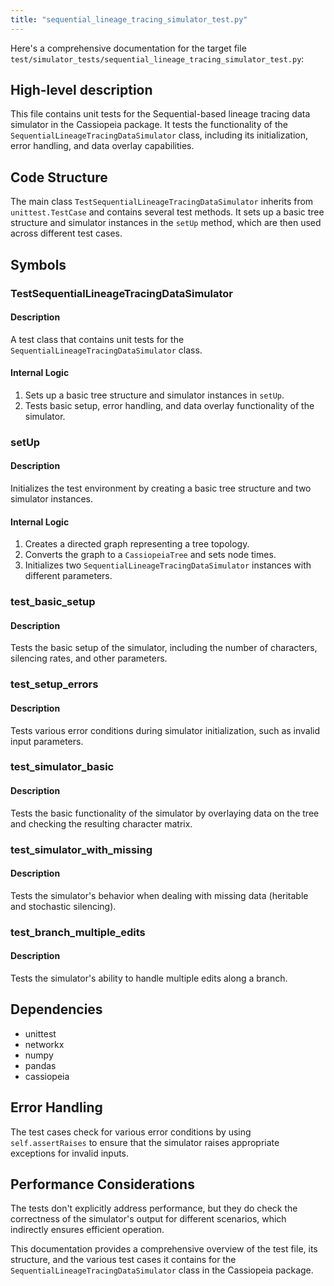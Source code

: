 ```yaml
---
title: "sequential_lineage_tracing_simulator_test.py"
---
```


Here's a comprehensive documentation for the target file `test/simulator_tests/sequential_lineage_tracing_simulator_test.py`:

## High-level description
This file contains unit tests for the Sequential-based lineage tracing data simulator in the Cassiopeia package. It tests the functionality of the `SequentialLineageTracingDataSimulator` class, including its initialization, error handling, and data overlay capabilities.

## Code Structure
The main class `TestSequentialLineageTracingDataSimulator` inherits from `unittest.TestCase` and contains several test methods. It sets up a basic tree structure and simulator instances in the `setUp` method, which are then used across different test cases.

## Symbols

### TestSequentialLineageTracingDataSimulator
#### Description
A test class that contains unit tests for the `SequentialLineageTracingDataSimulator` class.

#### Internal Logic
1. Sets up a basic tree structure and simulator instances in `setUp`.
2. Tests basic setup, error handling, and data overlay functionality of the simulator.

### setUp
#### Description
Initializes the test environment by creating a basic tree structure and two simulator instances.

#### Internal Logic
1. Creates a directed graph representing a tree topology.
2. Converts the graph to a `CassiopeiaTree` and sets node times.
3. Initializes two `SequentialLineageTracingDataSimulator` instances with different parameters.

### test_basic_setup
#### Description
Tests the basic setup of the simulator, including the number of characters, silencing rates, and other parameters.

### test_setup_errors
#### Description
Tests various error conditions during simulator initialization, such as invalid input parameters.

### test_simulator_basic
#### Description
Tests the basic functionality of the simulator by overlaying data on the tree and checking the resulting character matrix.

### test_simulator_with_missing
#### Description
Tests the simulator's behavior when dealing with missing data (heritable and stochastic silencing).

### test_branch_multiple_edits
#### Description
Tests the simulator's ability to handle multiple edits along a branch.

## Dependencies
- unittest
- networkx
- numpy
- pandas
- cassiopeia

## Error Handling
The test cases check for various error conditions by using `self.assertRaises` to ensure that the simulator raises appropriate exceptions for invalid inputs.

## Performance Considerations
The tests don't explicitly address performance, but they do check the correctness of the simulator's output for different scenarios, which indirectly ensures efficient operation.

This documentation provides a comprehensive overview of the test file, its structure, and the various test cases it contains for the `SequentialLineageTracingDataSimulator` class in the Cassiopeia package.